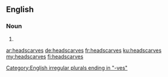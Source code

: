 ==English==

===Noun===
{{head|en}} {{p}}
# {{plural of|headscarf}}

[[Category:English irregular plurals ending in "-ves"]]

[[ar:headscarves]]
[[de:headscarves]]
[[fr:headscarves]]
[[ku:headscarves]]
[[my:headscarves]]
[[fi:headscarves]]
